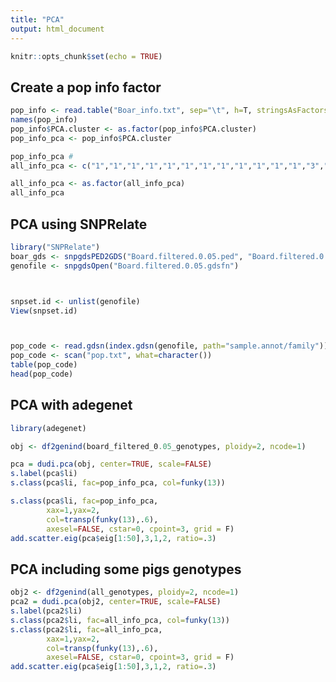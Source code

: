 ```yaml
---
title: "PCA"
output: html_document
---
```


```r
knitr::opts_chunk$set(echo = TRUE)
```

## Create a pop info factor

```r
pop_info <- read.table("Boar_info.txt", sep="\t", h=T, stringsAsFactors = F)
names(pop_info)
pop_info$PCA.cluster <- as.factor(pop_info$PCA.cluster)
pop_info_pca <- pop_info$PCA.cluster
```

```r
pop_info_pca #
all_info_pca <- c("1","1","1","1","1","1","1","1","1","1","1","1","3","3","3","3","3","3","3","3","3","3","3","3","3","3","3","3","3","3","3","3","3","3","3","2","1","2","1","2","2","2","1","hyb1","1","1","2","4","2","2","1","hyb3","1","1","1","2","1","1","1","2","2","2","2","2","2","2","2","2","2","hyb5","hyb2", "hyb6","2","hyb4","2","4","4","4","hyb8","4","4","4","hyb7", "hyb9","4","4","4","4","5","5","5","5","5","5","5","5","5")

all_info_pca <- as.factor(all_info_pca)
all_info_pca
```

## PCA using SNPRelate

```r
library("SNPRelate")
boar_gds <- snpgdsPED2GDS("Board.filtered.0.05.ped", "Board.filtered.0.05.map", "Board.filtered.0.05.gdsfn")
genofile <- snpgdsOpen("Board.filtered.0.05.gdsfn")



snpset.id <- unlist(genofile)
View(snpset.id)



pop_code <- read.gdsn(index.gdsn(genofile, path="sample.annot/family"))
pop_code <- scan("pop.txt", what=character())
table(pop_code)
head(pop_code)
```


## PCA with adegenet

```r
library(adegenet)

obj <- df2genind(board_filtered_0.05_genotypes, ploidy=2, ncode=1)

pca = dudi.pca(obj, center=TRUE, scale=FALSE)
s.label(pca$li)
s.class(pca$li, fac=pop_info_pca, col=funky(13))

s.class(pca$li, fac=pop_info_pca,
        xax=1,yax=2,
        col=transp(funky(13),.6),
        axesel=FALSE, cstar=0, cpoint=3, grid = F)
add.scatter.eig(pca$eig[1:50],3,1,2, ratio=.3)
```

## PCA including some pigs genotypes

```r
obj2 <- df2genind(all_genotypes, ploidy=2, ncode=1)
pca2 = dudi.pca(obj2, center=TRUE, scale=FALSE)
s.label(pca2$li)
s.class(pca2$li, fac=all_info_pca, col=funky(13))
s.class(pca2$li, fac=all_info_pca,
        xax=1,yax=2,
        col=transp(funky(13),.6),
        axesel=FALSE, cstar=0, cpoint=3, grid = F)
add.scatter.eig(pca$eig[1:50],3,1,2, ratio=.3)
```